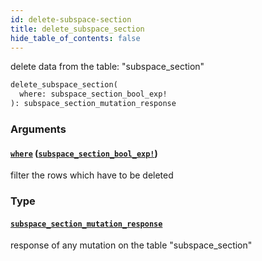 ```yaml
---
id: delete-subspace-section
title: delete_subspace_section
hide_table_of_contents: false
---
```


delete data from the table: "subspace_section"

```graphql
delete_subspace_section(
  where: subspace_section_bool_exp!
): subspace_section_mutation_response
```

### Arguments

#### [`where`](#) ([`subspace_section_bool_exp!`](../inputs/subspace-section-bool-exp))

filter the rows which have to be deleted

### Type

#### [`subspace_section_mutation_response`](../objects/subspace-section-mutation-response)

response of any mutation on the table "subspace_section"
